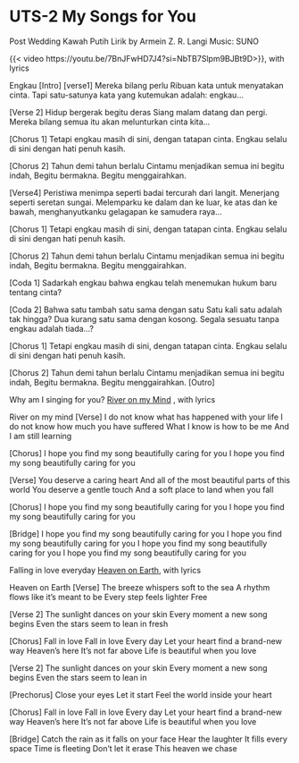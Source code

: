 # UTS-2 My Songs for You

Post Wedding Kawah Putih
Lirik by Armein Z. R. Langi
Music: SUNO

{{< video https://youtu.be/7BnJFwHD7J4?si=NbTB7Slpm9BJBt9D>}}, with lyrics

Engkau
[Intro]
[verse1]
Mereka bilang perlu Ribuan kata 
untuk menyatakan cinta. 
Tapi satu-satunya kata yang kutemukan
 adalah: engkau…

[Verse 2]
Hidup bergerak begitu deras 
Siang malam datang dan pergi. 
Mereka bilang semua itu 
akan melunturkan cinta kita…


[Chorus 1]
Tetapi engkau masih di sini, 
dengan tatapan cinta. 
Engkau selalu di sini 
dengan hati penuh kasih. 

[Chorus 2]
Tahun demi tahun berlalu
Cintamu menjadikan semua ini 
begitu indah, Begitu bermakna. 
Begitu menggairahkan.

[Verse4]
Peristiwa menimpa seperti badai tercurah dari langit. 
Menerjang seperti seretan sungai. 
Melemparku ke dalam dan ke luar, ke atas dan ke bawah, 
menghanyutkanku gelagapan ke samudera raya…

[Chorus 1]
Tetapi engkau masih di sini, 
dengan tatapan cinta. 
Engkau selalu di sini 
dengan hati penuh kasih. 

[Chorus 2]
Tahun demi tahun berlalu
Cintamu menjadikan semua ini 
begitu indah, Begitu bermakna. 
Begitu menggairahkan.

[Coda 1]
Sadarkah engkau 
bahwa engkau telah menemukan 
hukum baru tentang cinta? 

[Coda 2]
Bahwa satu tambah satu sama dengan satu
Satu kali satu adalah tak hingga? 
Dua kurang satu sama dengan kosong. 
Segala sesuatu tanpa engkau adalah tiada…?

[Chorus 1]
Tetapi engkau masih di sini, 
dengan tatapan cinta. 
Engkau selalu di sini 
dengan hati penuh kasih. 

[Chorus 2]
Tahun demi tahun berlalu
Cintamu menjadikan semua ini 
begitu indah, Begitu bermakna. 
Begitu menggairahkan.
[Outro]


Why am I singing for you? [River on my Mind](./Rivers%20In%20My%20Mind.mp3)
, with lyrics

River on my mind
[Verse]
I do not know what has happened with your life
I do not know how much you have suffered
What I know is how to be me
And I am still learning

[Chorus]
I hope you find my song beautifully caring for you
I hope you find my song beautifully caring for you

[Verse]
You deserve a caring heart
And all of the most beautiful parts of this world
You deserve a gentle touch
And a soft place to land when you fall

[Chorus]
I hope you find my song beautifully caring for you
I hope you find my song beautifully caring for you

[Bridge]
I hope you find my song beautifully caring for you
I hope you find my song beautifully caring for you
I hope you find my song beautifully caring for you
I hope you find my song beautifully caring for you


Falling in love everyday [Heaven on Earth](./Heaven%20on%20Earth.mp3), with lyrics

Heaven on Earth
[Verse]
The breeze whispers soft to the sea
A rhythm flows like it’s meant to be
Every step feels lighter
Free


[Verse 2]
The sunlight dances on your skin
Every moment a new song begins
Even the stars seem to lean in
fresh

[Chorus]
Fall in love
Fall in love
Every day
Let your heart find a brand-new way
Heaven's here
It’s not far above
Life is beautiful when you love

[Verse 2]
The sunlight dances on your skin
Every moment a new song begins
Even the stars seem to lean in

[Prechorus]
Close your eyes
Let it start
Feel the world inside your heart

[Chorus]
Fall in love
Fall in love
Every day
Let your heart find a brand-new way
Heaven's here
It’s not far above
Life is beautiful when you love

[Bridge]
Catch the rain as it falls on your face
Hear the laughter
It fills every space
Time is fleeting
Don’t let it erase
This heaven we chase